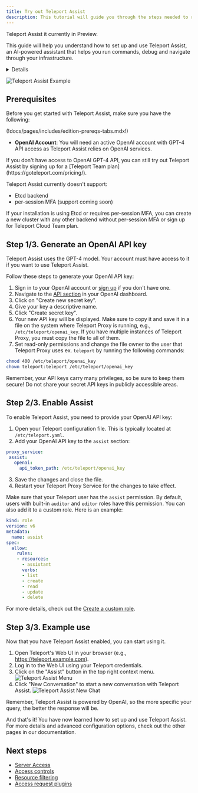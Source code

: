 ```yaml
---
title: Try out Teleport Assist
description: This tutorial will guide you through the steps needed to run Teleport Assist on your own infrastructure.
---
```


<Admonition type="tip" title="Preview">
  Teleport Assist it currently in Preview.
</Admonition>

This guide will help you understand how to set up and use Teleport Assist, an AI-powered assistant that helps you run
commands, debug and navigate through your infrastructure.
<Details
  title="Version warning"
  opened={true}
  min="12.0"
>
Teleport Assist is available starting from Teleport `v12.4`.
</Details>

![Teleport Assist Example](../img/assist/assist-example.png)

## Prerequisites

Before you get started with Teleport Assist, make sure you have the following:

(!docs/pages/includes/edition-prereqs-tabs.mdx!)

- **OpenAI Account**: You will need an active OpenAI account with GPT-4 API access as Teleport Assist relies on OpenAI services.

<Notice type="note">
If you don't have access to OpenAI GPT-4 API, you can still try out Teleport Assist by signing up for a [Teleport Team plan](https://goteleport.com/pricing/).
</Notice>

Teleport Assist currently doesn't support:
* Etcd backend
* per-session MFA (support coming soon)

If your installation is using Etcd or requires per-session MFA,
you can create a new cluster with any other backend without per-session MFA or sign up for Teleport Cloud Team plan.

## Step 1/3. Generate an OpenAI API key

Teleport Assist uses the GPT-4 model. Your account must have access to it if you want to use Teleport Assist.

Follow these steps to generate your OpenAI API key:

1. Sign in to your OpenAI account or [sign up](https://platform.openai.com/signup) if you don't have one.
2. Navigate to the [API section](https://platform.openai.com/account/api-keys) in your OpenAI dashboard.
3. Click on "Create new secret key".
4. Give your key a descriptive name.
5. Click "Create secret key".
6. Your new API key will be displayed. Make sure to copy it and save it in a file on the system where Teleport Proxy is running, e.g., `/etc/teleport/openai_key`.
If you have multiple instances of Teleport Proxy, you must copy the file to all of them.
7. Set read-only permissions and change the file owner to the user that Teleport Proxy uses ex. `teleport` by running the following commands:

```bash
chmod 400 /etc/teleport/openai_key
chown teleport:teleport /etc/teleport/openai_key
```

<Notice type="warning">
Remember, your API keys carry many privileges, so be sure to keep them secure! Do not share your secret API keys in publicly accessible areas.
</Notice>

## Step 2/3. Enable Assist

To enable Teleport Assist, you need to provide your OpenAI API key:

1. Open your Teleport configuration file. This is typically located at `/etc/teleport.yaml`.
2. Add your OpenAI API key to the `assist` section:

 ```yaml
proxy_service:
  assist:
    openai:
      api_token_path: /etc/teleport/openai_key
```

3. Save the changes and close the file.
4. Restart your Teleport Proxy Service for the changes to take effect.


Make sure that your Teleport user has the `assist` permission. By default, users with built-in `auditor` and `editor` roles
have this permission. You can also add it to a custom role. Here is an example:

```yaml
kind: role
version: v6
metadata:
  name: assist
spec:
  allow:
    rules:
    - resources:
      - assistant
      verbs:
      - list
      - create
      - read
      - update
      - delete
```

For more details, check out the [Create a custom role](https://goteleport.com/docs/access-controls/getting-started/#step-33-create-a-custom-role).

## Step 3/3. Example use

Now that you have Teleport Assist enabled, you can start using it.

1. Open Teleport's Web UI in your browser (e.g., https://teleport.example.com).
2. Log in to the Web UI using your Teleport credentials.
3. Click on the "Assist" button in the top right context menu.
![Teleport Assist Menu](../img/assist/main-screen.png)
4. Click "New Conversation" to start a new conversation with Teleport Assist.
![Teleport Assist New Chat](../img/assist/assist-screen.png)

Remember, Teleport Assist is powered by OpenAI, so the more specific your query, the better the response will be.

And that's it! You have now learned how to set up and use Teleport Assist. For more details and advanced configuration options, check out the other pages in our documentation.

## Next steps

- [Server Access](server-access/introduction.mdx)
- [Access controls](access-controls/getting-started.mdx)
- [Resource filtering](reference/predicate-language.mdx)
- [Access request plugins](access-controls/access-request-plugins.mdx)
